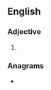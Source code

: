 ==English==

===Adjective===
{{head|en|adjective comparative form}}

# {{en-comparative of|catty}}

===Anagrams===
* {{anagrams|en|a=aceirtt|arctite|atretic|citrate}}
